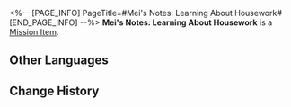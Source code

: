 <%-- [PAGE_INFO]
PageTitle=#Mei's Notes: Learning About Housework#
[END_PAGE_INFO] --%>
{{Item Infobox
|id          = 140126
|image       = Item Mei's Notes- Learning About Housework.png
|type        = Mission Item
|invCategory = Missions
|rarity      = 3
|effect      = 
|description = This seems to be a note that Mei had dropped. Messy writing fills the page with records of what she had learned from other housekeepers.
}}
'''Mei's Notes: Learning About Housework''' is a [[Mission Item]].

==Other Languages==
{{Other Languages
|en   = Mei's Notes: Learning About Housework
|zhs  = 梅姐的笔记•家政交流
|zht  = 梅姐的筆記•家政交流
|ja   = バイ姉のメモ・家政の交流
|ko   = 메이 씨의 노트•가사일 교류
|es   = Notas de Mei: Tareas domésticas
|fr   = Notes de Mei&nbsp;: Tâches ménagères
|ru   = Записи Мэй: Работа по дому
|th   = บันทึกของ Mei: เรียนรู้เกี่ยวกับงานบ้าน
|vi   = Ghi Chú Của Chị Mei - Trao Đổi Về Việc Nội Trợ
|de   = Meis Notizen: Über Hausarbeit
|id   = Catatan Mei: Pekerjaan Rumah Tangga
|pt   = Anotação da Mei: Aprendendo Sobre Tarefas Domésticas
}}

==Change History==
{{Change History|1.0}}